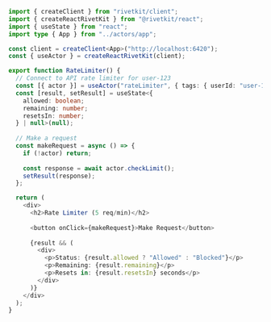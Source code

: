 ```typescript
import { createClient } from "rivetkit/client";
import { createReactRivetKit } from "@rivetkit/react";
import { useState } from "react";
import type { App } from "../actors/app";

const client = createClient<App>("http://localhost:6420");
const { useActor } = createReactRivetKit(client);

export function RateLimiter() {
  // Connect to API rate limiter for user-123
  const [{ actor }] = useActor("rateLimiter", { tags: { userId: "user-123" } });
  const [result, setResult] = useState<{
    allowed: boolean;
    remaining: number;
    resetsIn: number;
  } | null>(null);
  
  // Make a request
  const makeRequest = async () => {
    if (!actor) return;
    
    const response = await actor.checkLimit();
    setResult(response);
  };

  return (
    <div>
      <h2>Rate Limiter (5 req/min)</h2>
      
      <button onClick={makeRequest}>Make Request</button>
      
      {result && (
        <div>
          <p>Status: {result.allowed ? "Allowed" : "Blocked"}</p>
          <p>Remaining: {result.remaining}</p>
          <p>Resets in: {result.resetsIn} seconds</p>
        </div>
      )}
    </div>
  );
}
```
